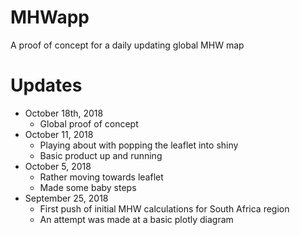 # MHWapp
A proof of concept for a daily updating global MHW map

# Updates

* October 18th, 2018
  * Global proof of concept

* October 11, 2018
    * Playing about with popping the leaflet into shiny
    * Basic product up and running

* October 5, 2018
    * Rather moving towards leaflet
    * Made some baby steps
    
* September 25, 2018
    * First push of initial MHW calculations for South Africa region
    * An attempt was made at a basic plotly diagram
